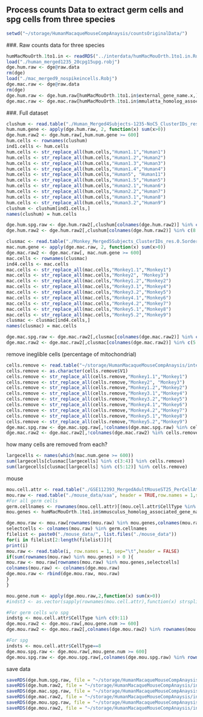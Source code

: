 ## Process counts Data to extract germ cells and spg cells from three species

```r
setwd("~/storage/HumanMacaqueMouseCompAnaysis/countsOriginalData/")
```

###. Raw counts data for three species
```r
humMacMouOrth.1to1.in <- readRDS("../interdata/humMacMouOrth.1to1.in.Rds")
load("./human_merged1235_20cpg15upg.robj")
dge.hum.raw <- dge@raw.data
rm(dge)
load("./mac_merged9_nospikeincells.Robj")
dge.mac.raw <- dge@raw.data
rm(dge)
dge.hum.raw <- dge.hum.raw[humMacMouOrth.1to1.in$external_gene_name.x,]
dge.mac.raw <- dge.mac.raw[humMacMouOrth.1to1.in$mmulatta_homolog_associated_gene_name,]
```


###. Full dataset
```r
clushum <- read.table("./Human_Merged4Subjects-1235-NoC5_ClusterIDs_res.0.6order_Qianyi_1.9.2019.txt",row.names = 1,sep="\t",header = FALSE)
hum.num.gene <- apply(dge.hum.raw, 2, function(x) sum(x>0))
dge.hum.raw2 <- dge.hum.raw[,hum.num.gene >= 600]
hum.cells <- rownames(clushum)
ind1.cells <- hum.cells
hum.cells <- str_replace_all(hum.cells,"Human1.1","Human1")
hum.cells <- str_replace_all(hum.cells,"Human1.2","Human2")
hum.cells <- str_replace_all(hum.cells,"Human1.3","Human3")
hum.cells <- str_replace_all(hum.cells,"Human1.4","Human4")
hum.cells <- str_replace_all(hum.cells,"Human5", "Human11")
hum.cells <- str_replace_all(hum.cells,"Human1.5","Human5")
hum.cells <- str_replace_all(hum.cells,"Human2.1","Human6")
hum.cells <- str_replace_all(hum.cells,"Human2.2","Human7")
hum.cells <- str_replace_all(hum.cells,"Human3.1","Human8")
hum.cells <- str_replace_all(hum.cells,"Human3.2","Human9")
clushum <- clushum[ind1.cells,]
names(clushum) = hum.cells

dge.hum.spg.raw <- dge.hum.raw2[,clushum[colnames(dge.hum.raw2)] %in% c(5:7)]
dge.hum.raw2 <- dge.hum.raw2[,clushum[colnames(dge.hum.raw2)] %in% c(8:13)]
```


```r
clusmac <- read.table("./Monkey_Merged5Subjects_ClusterIDs_res.0.5order_Qianyi_1.9.2019.txt",row.names = 1,sep="\t",header = FALSE)
mac.num.gene <- apply(dge.mac.raw, 2, function(x) sum(x>0))
dge.mac.raw2 <- dge.mac.raw[, mac.num.gene >= 600]
mac.cells <- rownames(clusmac)
ind4.cells <- mac.cells
mac.cells <- str_replace_all(mac.cells,"Monkey1.1","Monkey1")
mac.cells <- str_replace_all(mac.cells,"Monkey2", "Monkey3")
mac.cells <- str_replace_all(mac.cells,"Monkey1.2","Monkey2")
mac.cells <- str_replace_all(mac.cells,"Monkey3.1","Monkey4")
mac.cells <- str_replace_all(mac.cells,"Monkey3.2","Monkey5")
mac.cells <- str_replace_all(mac.cells,"Monkey4.1","Monkey6")
mac.cells <- str_replace_all(mac.cells,"Monkey4.2","Monkey7")
mac.cells <- str_replace_all(mac.cells,"Monkey5.1","Monkey8")
mac.cells <- str_replace_all(mac.cells,"Monkey5.2","Monkey9")
clusmac <- clusmac[ind4.cells,]
names(clusmac) = mac.cells

dge.mac.spg.raw <- dge.mac.raw2[,clusmac[colnames(dge.mac.raw2)] %in% c(3:4)]
dge.mac.raw2 <- dge.mac.raw2[,clusmac[colnames(dge.mac.raw2)] %in% c(5:12)]
```

remove ineglible cells (percentage of mitochondrial)
```r
cells.remove <- read.table("~/storage/HumanMacaqueMouseCompAnaysis/interdata/cellsremove.txt",header=FALSE)
cells.remove <- as.character(cells.remove$V1)
cells.remove <- str_replace_all(cells.remove,"Monkey1.1","Monkey1")
cells.remove <- str_replace_all(cells.remove,"Monkey2", "Monkey3")
cells.remove <- str_replace_all(cells.remove,"Monkey1.2","Monkey2")
cells.remove <- str_replace_all(cells.remove,"Monkey3.1","Monkey4")
cells.remove <- str_replace_all(cells.remove,"Monkey3.2","Monkey5")
cells.remove <- str_replace_all(cells.remove,"Monkey4.1","Monkey6")
cells.remove <- str_replace_all(cells.remove,"Monkey4.2","Monkey7")
cells.remove <- str_replace_all(cells.remove,"Monkey5.1","Monkey8")
cells.remove <- str_replace_all(cells.remove,"Monkey5.2","Monkey9")
dge.mac.spg.raw <- dge.mac.spg.raw[,!colnames(dge.mac.spg.raw) %in% cells.remove]
dge.mac.raw2 <- dge.mac.raw2[,!colnames(dge.mac.raw2) %in% cells.remove]
```

how many cells are removed from each?
```r
largecells <- names(which(mac.num.gene >= 600))
sum(largecells[clusmac[largecells] %in% c(3:4)] %in% cells.remove)
sum(largecells[clusmac[largecells] %in% c(5:12)] %in% cells.remove)
```


mouse
```r
mou.cell.attr <- read.table("./GSE112393_MergedAdultMouseST25_PerCellAttributes.txt",row.names = 1,sep = "\t",header = TRUE,comment.char = "#")
mou.raw <- read.table("./mouse_data/xaa", header = TRUE,row.names = 1,sep="\t")
#For all germ cells
germ.cellnames <- rownames(mou.cell.attr)[(mou.cell.attr$CellType %in% c(8:11))]
mou.genes <- humMacMouOrth.1to1.in$mmusculus_homolog_associated_gene_name

dge.mou.raw <- mou.raw[rownames(mou.raw) %in% mou.genes,colnames(mou.raw) %in% germ.cellnames]
selectcells <- colnames(mou.raw) %in% germ.cellnames
filelist <- paste0("./mouse_data/", list.files("./mouse_data"))
for(i in filelist[2:length(filelist)]){
print(i)
mou.raw <- read.table(i, row.names = 1, sep="\t",header = FALSE)
if(sum(rownames(mou.raw) %in% mou.genes) > 0 ){
mou.raw <- mou.raw[rownames(mou.raw) %in% mou.genes,selectcells]
colnames(mou.raw) <- colnames(dge.mou.raw)
dge.mou.raw <- rbind(dge.mou.raw, mou.raw)
}
}

mou.gene.num <- apply(dge.mou.raw,2,function(x) sum(x>0))
#indst3 <- as.vector(sapply(rownames(mou.cell.attr),function(x) strsplit(x,'_')[[1]][1]))=="ST3"

#For germ cells w/o spg
indstg <- mou.cell.attr$CellType %in% c(9:11)
dge.mou.raw2 <- dge.mou.raw[,mou.gene.num >= 600]
dge.mou.raw2 <- dge.mou.raw2[,colnames(dge.mou.raw2) %in% rownames(mou.cell.attr)[indstg]]

#For spg
indsts <- mou.cell.attr$CellType==8
dge.mou.spg.raw <- dge.mou.raw[,mou.gene.num >= 600]
dge.mou.spg.raw <- dge.mou.spg.raw[,colnames(dge.mou.spg.raw) %in% rownames(mou.cell.attr)[indsts]]
```

save data
```r
saveRDS(dge.hum.spg.raw, file = "~/storage/HumanMacaqueMouseCompAnaysis/interdata/dge.hum.spg.raw.rds")
saveRDS(dge.hum.raw2, file = "~/storage/HumanMacaqueMouseCompAnaysis/interdata/dge.hum.raw2.rds")
saveRDS(dge.mac.spg.raw, file = "~/storage/HumanMacaqueMouseCompAnaysis/interdata/dge.mac.spg.raw.rds")
saveRDS(dge.mac.raw2, file = "~/storage/HumanMacaqueMouseCompAnaysis/interdata/dge.mac.raw2.rds")
saveRDS(dge.mou.spg.raw, file = "~/storage/HumanMacaqueMouseCompAnaysis/interdata/dge.mou.spg.raw.rds")
saveRDS(dge.mou.raw2, file = "~/storage/HumanMacaqueMouseCompAnaysis/interdata/dge.mou.raw2.rds")
```

